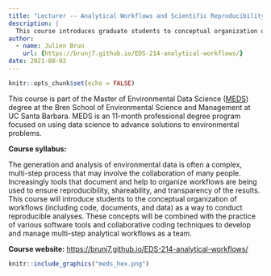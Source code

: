 ```yaml
---
title: "Lecturer -- Analytical Workflows and Scientific Reproducibility"
description: |
  This course introduces graduate students to conceptual organization of workflows as a way to conduct reproducible analyses
author:
  - name: Julien Brun
    url: {https://brunj7.github.io/EDS-214-analytical-workflows/}
date: 2021-08-02
---
```



```r
knitr::opts_chunk$set(echo = FALSE)
```


This course is part of the Master of Environmental Data Science ([MEDS](https://bren.ucsb.edu/masters-programs/master-environmental-data-science)) degree at the Bren School of Environmental Science and Management at UC Santa Barbara. MEDS is an 11-month professional degree program focused on using data science to advance solutions to environmental problems.  

**Course syllabus:**

The generation and analysis of environmental data is often a complex, multi-step process that may involve the collaboration of many people. Increasingly tools that document and help to organize workflows are being used to ensure reproducibility, shareability, and transparency of the results. This course will introduce students to the conceptual organization of workflows (including code, documents, and data) as a way to conduct reproducible analyses. These concepts will be combined with the practice of various software tools and collaborative coding techniques to develop and manage multi-step analytical workflows as a team.

**Course website:**
<https://brunj7.github.io/EDS-214-analytical-workflows/>


```r
knitr::include_graphics("meds_hex.png")
```

